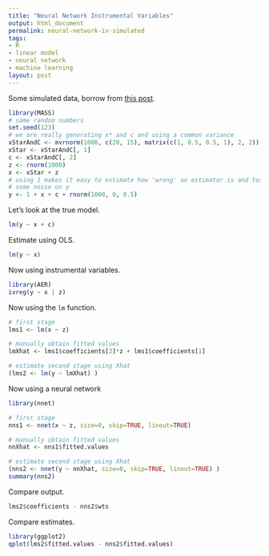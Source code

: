 ```yaml
---
title: "Neural Network Instrumental Variables"
output: html_document
permalink: neural-network-iv-simulated
tags:
- R
- linear model
- neural network
- machine learning
layout: post
---
```


Some simulated data, borrow from [this post](http://jacobsimmering.com/2014/01/10/InstrumentalVariables.html).

```r
library(MASS)
# same random numbers
set.seed(123)
# we are really generating x* and c and using a common variance
xStarAndC <- mvrnorm(1000, c(20, 15), matrix(c(1, 0.5, 0.5, 1), 2, 2))
xStar <- xStarAndC[, 1]
c <- xStarAndC[, 2]
z <- rnorm(1000)
x <- xStar + z
# using 1 makes it easy to estimate how 'wrong' an estimator is and toss
# some noise on y
y <- 1 + x + c + rnorm(1000, 0, 0.5)
```

Let's look at the true model.

```r
lm(y ~ x + c)
```

Estimate using OLS.

```r
lm(y ~ x)
```

Now using instrumental variables.

```r
library(AER)
ivreg(y ~ x | z)
```

Now using the `lm` function.

```r
# first stage
lms1 <- lm(x ~ z)

# manually obtain fitted values
lmXhat <- lms1$coefficients[2]*z + lms1$coefficients[1]

# estimate second stage using Xhat
(lms2 <- lm(y ~ lmXhat) )
```

Now using a neural network

```r
library(nnet)

# first stage
nns1 <- nnet(x ~ z, size=0, skip=TRUE, linout=TRUE)

# manually obtain fitted values
nnXhat <- nns1$fitted.values

# estimate second stage using Xhat
(nns2 <- nnet(y ~ nnXhat, size=0, skip=TRUE, linout=TRUE) )
summary(nns2)
```

Compare output.

```r
lms2$coefficients - nns2$wts
```

Compare estimates.

```r
library(ggplot2)
qplot(lms2$fitted.values - nns2$fitted.values)
```
